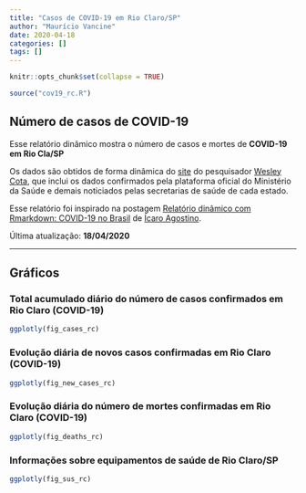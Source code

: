 ```yaml
---
title: "Casos de COVID-19 em Rio Claro/SP"
author: "Maurício Vancine"
date: 2020-04-18
categories: []
tags: []
---
```


```r
knitr::opts_chunk$set(collapse = TRUE)
```

```r
source("cov19_rc.R")
```

## Número de casos de COVID-19
Esse relatório dinâmico mostra o número de casos e mortes de **COVID-19 em Rio Cla/SP**

Os dados são obtidos de forma dinâmica do [site](https://labs.wesleycota.com/sarscov2/br/) do pesquisador [Wesley Cota](https://wesleycota.com/), que inclui os dados confirmados pela plataforma oficial do Ministério da Saúde e demais noticiados pelas secretarias de saúde de cada estado.

Esse relatório foi inspirado na postagem [Relatório dinâmico com Rmarkdown: COVID-19 no Brasil](https://icaroagostino.github.io/post/rmd-cov19/) de [Ícaro Agostino ](https://icaroagostino.github.io/blog/).

Última atualização: **18/04/2020**

---

## Gráficos
### Total acumulado diário do número de casos confirmados em Rio Claro (COVID-19)
```r
ggplotly(fig_cases_rc)
```

### Evolução diária de novos casos confirmadas em Rio Claro (COVID-19)
```r
ggplotly(fig_new_cases_rc)
```

### Evolução diária do número de mortes confirmadas em Rio Claro (COVID-19)
```r
ggplotly(fig_deaths_rc)
```

### Informações sobre equipamentos de saúde de Rio Claro/SP
```r
ggplotly(fig_sus_rc)
```
